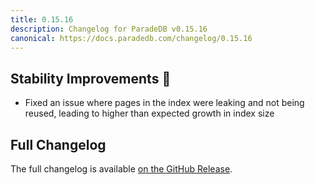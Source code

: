 ```yaml
---
title: 0.15.16
description: Changelog for ParadeDB v0.15.16
canonical: https://docs.paradedb.com/changelog/0.15.16
---
```


## Stability Improvements 💪

- Fixed an issue where pages in the index were leaking and not being reused, leading to higher than expected growth in index size

## Full Changelog

The full changelog is available [on the GitHub Release](https://github.com/paradedb/paradedb/releases/tag/v0.15.16).
